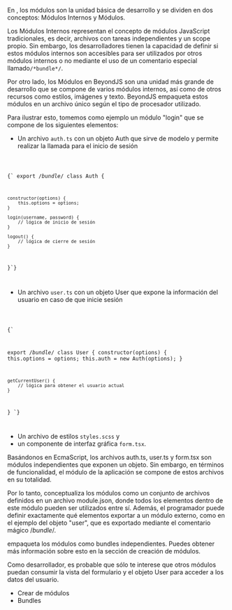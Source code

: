 
<DocHeader pretitle="Basics" title="Modules" />

En <BeyondJS/>, los módulos son la unidad básica de desarrollo y se dividen en dos conceptos:
Módulos Internos y Módulos.

Los Módulos Internos representan el concepto de módulos JavaScript tradicionales,
es decir, archivos con tareas independientes y un scope propio.
Sin embargo, los desarrolladores tienen la capacidad de definir si estos
módulos internos son accesibles para ser utilizados por otros módulos internos o
no mediante el uso de un comentario especial llamado`/*bundle*/`.

Por otro lado, los Módulos en BeyondJS son una unidad más grande de desarrollo que
se compone de varios módulos internos, así como de otros recursos como estilos,
imágenes y texto. BeyondJS empaqueta estos módulos en un archivo único según
el tipo de procesador utilizado.

Para ilustrar esto, tomemos como ejemplo un módulo "login" que se compone de
los siguientes elementos:

-   Un archivo `auth.ts` con un objeto Auth que sirve de modelo y
    permite realizar la llamada para el inicio de sesión

<Code>

{`
export /_bundle_/ class Auth {

    constructor(options) {
        this.options = options;
    }

    login(username, password) {
        // lógica de inicio de sesión
    }

    logout() {
        // lógica de cierre de sesión
    }

}`}

</Code>

-   Un archivo `user.ts` con un objeto User que expone
    la información del usuario en caso de que inicie sesión

<Code>

{`

export /*bundle*/ class User {
    constructor(options) {
        this.options = options;
        this.auth = new Auth(options);
    }

    getCurrentUser() {
        // lógica para obtener el usuario actual
    }

}
`}

</Code>

-   Un archivo de estilos `styles.scss` y
-   un componente de interfaz gráfica `form.tsx`.

Basándonos en EcmaScript, los archivos auth.ts, user.ts y form.tsx
son módulos independientes que exponen un objeto. Sin embargo,
en términos de funcionalidad, el módulo de la aplicación se compone de estos
archivos en su totalidad.

Por lo tanto, <BeyondJS/> conceptualiza los módulos como un conjunto de archivos
definidos en un archivo module.json, donde todos los elementos dentro de este
módulo pueden ser utilizados entre sí. Además, el programador puede definir
exactamente qué elementos exportar a un módulo externo, como en el ejemplo
del objeto "user", que es exportado mediante el comentario mágico /_bundle_/.

<BeyondJS /> empaqueta los módulos como bundles independientes. Puedes obtener más información sobre esto en la sección
de creación de módulos.

Como desarrollador, es probable que sólo te interese que otros módulos puedan
consumir la vista del formulario y el objeto User para acceder a los datos del usuario.

-   <Link to="/docs/modules/creation">Crear de módulos</Link>
-   <Link to="/docs/bundles">Bundles</Link>
